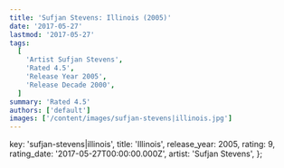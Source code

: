 ```yaml
---
title: 'Sufjan Stevens: Illinois (2005)'
date: '2017-05-27'
lastmod: '2017-05-27'
tags:
  [
    'Artist Sufjan Stevens',
    'Rated 4.5',
    'Release Year 2005',
    'Release Decade 2000',
  ]
summary: 'Rated 4.5'
authors: ['default']
images: ['/content/images/sufjan-stevens|illinois.jpg']
---
```


  key: 'sufjan-stevens|illinois',
  title: 'Illinois',
  release_year: 2005,
  rating: 9,
  rating_date: '2017-05-27T00:00:00.000Z',
  artist: 'Sufjan Stevens',
};

<MusicRating data={data} />
